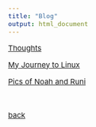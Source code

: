 ```yaml
---
title: "Blog"
output: html_document
---
```


<style type="text/css">

body, td {
   font-size: 15px;
}
pre {
  font-size: 15px
}
</style>

[Thoughts](./thoughts/thoughts.html)

[My Journey to Linux](./linux/linux.html)

[Pics of Noah and Runi](./pic.html)


&nbsp;&nbsp;

[back](../index.html)